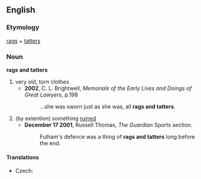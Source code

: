 ==English==
===Etymology===
[[rags]] + [[tatters]]
===Noun===
'''rags and tatters''' {{pluralonly}}

#very old, torn clothes
#*'''2002''',  C. L. Brightwell, ''Memorials of the Early Lives and Doings of Great Lawyers'', p.198
#*:...she was sworn just as she was, all '''rags and tatters'''.
#(by extention) something [[ruined]]
#*'''December 17 2001''',  Russell Thomas, ''The Guardian'' Sports section.
#*:Fulham's defence was a thing of '''rags and tatters''' long before the end.

====Translations====
{{trans-top|very old, torn clothes}}
* Czech: {{t-|cs|hadry|m|p}}
{{trans-mid}}
{{trans-bottom}}